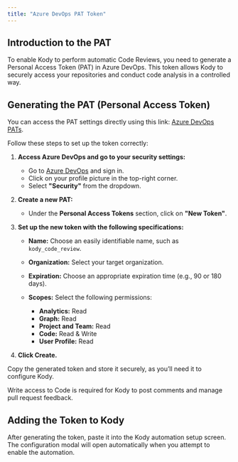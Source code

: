 ```yaml
---
title: "Azure DevOps PAT Token"
---
```


## Introduction to the PAT

To enable Kody to perform automatic Code Reviews, you need to generate a Personal Access Token (PAT) in Azure DevOps. This token allows Kody to securely access your repositories and conduct code analysis in a controlled way.

## Generating the PAT (Personal Access Token)

You can access the PAT settings directly using this link: [Azure DevOps PATs](https://dev.azure.com/).

Follow these steps to set up the token correctly:

1. **Access Azure DevOps and go to your security settings:**

   - Go to [Azure DevOps](https://dev.azure.com/) and sign in.
   - Click on your profile picture in the top-right corner.
   - Select **"Security"** from the dropdown.

2. **Create a new PAT:**

   - Under the **Personal Access Tokens** section, click on **"New Token"**.

3. **Set up the new token with the following specifications:**

   - **Name:** Choose an easily identifiable name, such as `kody_code_review`.
   - **Organization:** Select your target organization.
   - **Expiration:** Choose an appropriate expiration time (e.g., 90 or 180 days).
   - **Scopes:** Select the following permissions:

     - **Analytics:** Read
     - **Graph:** Read
     - **Project and Team:** Read
     - **Code:** Read & Write
     - **User Profile:** Read

4. **Click Create.**

Copy the generated token and store it securely, as you’ll need it to configure Kody.

<Note>
  Write access to Code is required for Kody to post comments and manage pull request feedback.
</Note>

## Adding the Token to Kody

After generating the token, paste it into the Kody automation setup screen. The configuration modal will open automatically when you attempt to enable the automation.